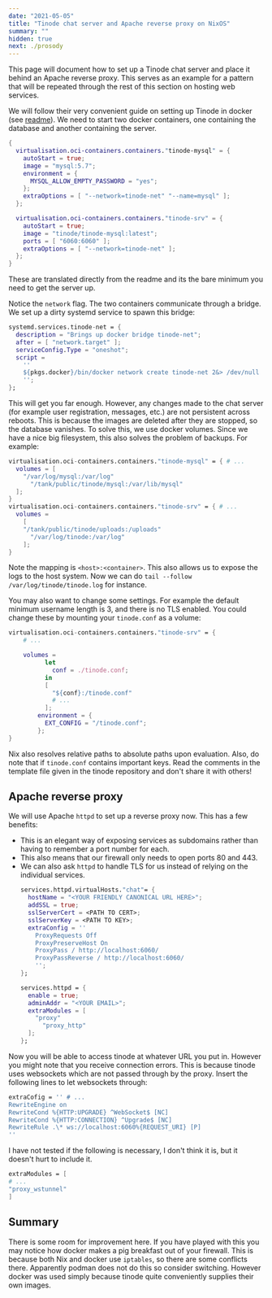 ```yaml
---
date: "2021-05-05"
title: "Tinode chat server and Apache reverse proxy on NixOS"
summary: ""
hidden: true
next: ./prosody
---
```


This page will document how to set up a Tinode chat server and place it behind
an Apache reverse proxy. This serves as an example for a pattern that will be
repeated through the rest of this section on hosting web services.

We will follow their very convenient guide on setting up Tinode in docker (see
[readme](https://github.com/tinode/chat/blob/master/docker/README.md)). We need
to start two docker containers, one containing the database and another
containing the server.

```nix path=/etc/nixos/containers/tinode/default.nix
{
  virtualisation.oci-containers.containers."tinode-mysql" = {
    autoStart = true;
    image = "mysql:5.7";
    environment = {
      MYSQL_ALLOW_EMPTY_PASSWORD = "yes";
    };
    extraOptions = [ "--network=tinode-net" "--name=mysql" ];
  };

  virtualisation.oci-containers.containers."tinode-srv" = {
    autoStart = true;
    image = "tinode/tinode-mysql:latest";
    ports = [ "6060:6060" ];
    extraOptions = [ "--network=tinode-net" ];
  };
}
```

These are translated directly from the readme and its the bare minimum you need
to get the server up.

Notice the `network` flag. The two containers communicate through a bridge. We
set up a dirty systemd service to spawn this bridge:

```nix path=/etc/nixos/containers/tinode/default.nix
systemd.services.tinode-net = {
  description = "Brings up docker bridge tinode-net";
  after = [ "network.target" ];
  serviceConfig.Type = "oneshot";
  script =
    ''
    ${pkgs.docker}/bin/docker network create tinode-net 2&> /dev/null
    '';
};
```

This will get you far enough. However, any changes made to the chat server (for
example user registration, messages, etc.) are not persistent across reboots.
This is because the images are deleted after they are stopped, so the database
vanishes. To solve this, we use docker volumes. Since we have a nice big
filesystem, this also solves the problem of backups. For example:

```nix path=/etc/nixos/containers/tinode/default.nix
virtualisation.oci-containers.containers."tinode-mysql" = { # ...
  volumes = [
    "/var/log/mysql:/var/log"
      "/tank/public/tinode/mysql:/var/lib/mysql"
  ];
}
virtualisation.oci-containers.containers."tinode-srv" = { # ...
  volumes =
    [
    "/tank/public/tinode/uploads:/uploads"
      "/var/log/tinode:/var/log"
    ];
}
```

Note the mapping is `<host>:<container>`. This also allows us to expose the logs
to the host system. Now we can do `tail --follow /var/log/tinode/tinode.log` for
instance.

You may also want to change some settings. For example the default minimum username length is 3, and there is no TLS enabled. You could change these by mounting your `tinode.conf` as a volume:

```nix path=/etc/nixos/containers/tinode/default.nix
virtualisation.oci-containers.containers."tinode-srv" = {
    # ...

    volumes =
          let
            conf = ./tinode.conf;
          in
          [
            "${conf}:/tinode.conf"
            # ...
          ];
        environment = {
          EXT_CONFIG = "/tinode.conf";
        };
}
```

Nix also resolves relative paths to absolute paths upon evaluation. Also, do
note that if `tinode.conf` contains important keys. Read the comments in the
template file given in the tinode repository and don't share it with others!

## Apache reverse proxy

We will use Apache `httpd` to set up a reverse proxy now. This has a few
benefits:

- This is an elegant way of exposing services as subdomains rather than having
  to remember a port number for each.
- This also means that our firewall only needs to open ports 80 and 443.
- We can also ask `httpd` to handle TLS for us instead of relying on the
  individual services.
  ```nix path=/etc/nixos/containers/tinode/default.nix
  services.httpd.virtualHosts."chat"= {
    hostName = "<YOUR FRIENDLY CANONICAL URL HERE>";
    addSSL = true;
    sslServerCert = <PATH TO CERT>;
    sslServerKey = <PATH TO KEY>;
    extraConfig = ''
      ProxyRequests Off
      ProxyPreserveHost On
      ProxyPass / http://localhost:6060/
      ProxyPassReverse / http://localhost:6060/
      '';
  };
  ```
  ```nix path=/etc/nixos/configuration.nix
  services.httpd = {
    enable = true;
    adminAddr = "<YOUR EMAIL>";
    extraModules = [
      "proxy"
        "proxy_http"
    ];
  };
  ```

Now you will be able to access tinode at whatever URL you put in. However you
might note that you receive connection errors. This is because tinode uses
websockets which are not passed through by the proxy. Insert the following
lines to let websockets through:

```nix path=/etc/nixos/containers/tinode/default.nix
extraCofig = '' # ...
RewriteEngine on
RewriteCond %{HTTP:UPGRADE} ^WebSocket$ [NC]
RewriteCond %{HTTP:CONNECTION} ^Upgrade$ [NC]
RewriteRule .\* ws://localhost:6060%{REQUEST_URI} [P]
''
```

I have not tested if the following is necessary, I don't think it is, but it
doesn't hurt to include it.

```nix path=/etc/nixos/configuration.nix
extraModules = [
# ...
"proxy_wstunnel"
]
```

## Summary

There is some room for improvement here. If you have played with this you may
notice how docker makes a pig breakfast out of your firewall. This is because
both Nix and docker use `iptables`, so there are some conflicts there.
Apparently podman does not do this so consider switching. However docker was
used simply because tinode quite conveniently supplies their own images.
